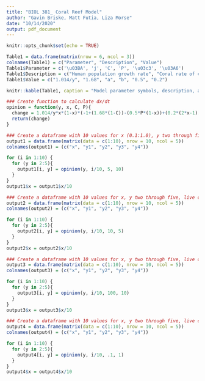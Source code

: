 ```yaml
---
title: "BIOL 381_ Coral Reef Model"
author: "Gavin Briske, Matt Futia, Liza Morse"
date: "10/14/2020"
output: pdf_document
---
```


```r
knitr::opts_chunk$set(echo = TRUE)
```

```r
Table1 = data.frame(matrix(nrow = 6, ncol = 3))
colnames(Table1) = c("Parameter", "Description", "Value")
Table1$Parameter = c('\u03BA', 'j', 'C', 'P', '\u03c3', '\u03A6')
Table1$Description = c("Human population growth rate", "Coral rate of change", "Live coral cover", "Parrotfish abundance", "Parrotfish rate of change", "Fishing pressure")
Table1$Value = c("1.014/y", "1.68", "a", "b", "0.5", "0.2")
```

```r
knitr::kable(Table1, caption = "Model parameter symbols, description, and estimated parameter values.")
``` 

```r
### Create function to calculate dx/dt
opinion = function(y, x, C, P){
  change = 1.014/y*x*(1-x)*(-1+(1.68*(1-C))-(0.5*P*(1-x))+(0.2*(2*x-1)))
  return(change)
}

### Create a dataframe with 10 values for x (0.1:1.0), y two through five, live coral = 5 and parrotfish = 10
output1 = data.frame(matrix(data = c(1:10), nrow = 10, ncol = 5))
colnames(output1) = (c("x", "y1", "y2", "y3", "y4"))

for (i in 1:10) {
  for (y in 2:5){
    output1[i, y] = opinion(y, i/10, 5, 10)
  }
}
output1$x = output1$x/10

### Create a dataframe with 10 values for x, y two through five, live coral = 10 and parrotfish = 5
output2 = data.frame(matrix(data = c(1:10), nrow = 10, ncol = 5))   
colnames(output2) = (c("x", "y1", "y2", "y3", "y4"))

for (i in 1:10) {
  for (y in 2:5){
    output2[i, y] = opinion(y, i/10, 10, 5)
  }
}
output2$x = output2$x/10

### Create a dataframe with 10 values for x, y two through five, live coral = 100 and parrotfish = 10
output3 = data.frame(matrix(data = c(1:10), nrow = 10, ncol = 5))
colnames(output3) = (c("x", "y1", "y2", "y3", "y4"))

for (i in 1:10) {
  for (y in 2:5){
    output3[i, y] = opinion(y, i/10, 100, 10)
  }
}
output3$x = output3$x/10

### Create a dataframe with 10 values for x, y two through five, live coral = 0.1 and parrotfish = 1
output4 = data.frame(matrix(data = c(1:10), nrow = 10, ncol = 5))   
colnames(output4) = (c("x", "y1", "y2", "y3", "y4"))

for (i in 1:10) {
  for (y in 2:5){
    output4[i, y] = opinion(y, i/10, .1, 1)
  }
}
output4$x = output4$x/10
```